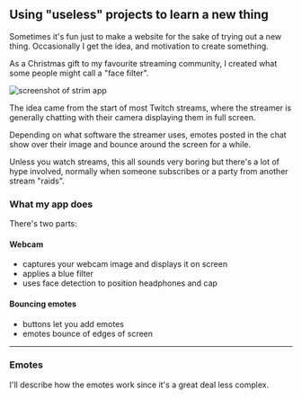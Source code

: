 ## Using "useless" projects to learn a new thing

Sometimes it's fun just to make a website for the sake of trying out a new thing. Occasionally I get the idea, and motivation to create something.

As a Christmas gift to my favourite streaming community, I created what some people might call a "face filter".

<img
    src="/strim.png"
    alt="screenshot of strim app"
    className="mx-auto max-h-72 object-cover"
/>

The idea came from the start of most Twitch streams, where the streamer is generally chatting with their camera displaying them in full screen.

Depending on what software the streamer uses, emotes posted in the chat show over their image and bounce around the screen for a while.

Unless you watch streams, this all sounds very boring but there's a lot of hype involved, normally when someone subscribes or a party from another stream "raids".

### What my app does

There's two parts:

#### Webcam

-   captures your webcam image and displays it on screen
-   applies a blue filter
-   uses face detection to position headphones and cap

#### Bouncing emotes

-   buttons let you add emotes
-   emotes bounce of edges of screen

---

### Emotes

I'll describe how the emotes work since it's a great deal less complex.
